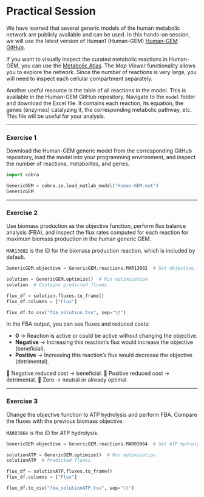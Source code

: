 # Practical Session {.unnumbered}

We have learned that several generic models of the human metabolic network are publicly available and can be used. In this hands-on session, we will use the latest version of Human1 (Human-GEM) [Human-GEM GitHub](https://github.com/SysBioChalmers/Human-GEM).

If you want to visually inspect the curated metabolic reactions in Human-GEM, you can use the [Metabolic Atlas](https://metabolicatlas.org/). The *Map Viewer* functionality allows you to explore the network. Since the number of reactions is very large, you will need to inspect each cellular compartment separately.

Another useful resource is the table of all reactions in the model. This is available in the Human-GEM GitHub repository. Navigate to the `model` folder and download the Excel file. It contains each reaction, its equation, the genes (enzymes) catalyzing it, the corresponding metabolic pathway, etc. This file will be useful for your analysis.

---

### Exercise 1

Download the Human-GEM generic model from the corresponding GitHub repository, load the model into your programming environment, and inspect the number of reactions, metabolites, and genes.

```python
import cobra

GenericGEM = cobra.io.load_matlab_model("Human-GEM.mat")
GenericGEM
```

---

### Exercise 2

Use biomass production as the objective function, perform flux balance analysis (FBA), and inspect the flux rates computed for each reaction for maximum biomass production in the human generic GEM.

`MAR13082` is the ID for the biomass production reaction, which is included by default.

```python
GenericGEM.objective = GenericGEM.reactions.MAR13082  # Set objective function

solution = GenericGEM.optimize()  # Run optimization
solution  # Contains predicted fluxes

flux_df = solution.fluxes.to_frame()
flux_df.columns = ["Flux"]

flux_df.to_csv("fba_solution.tsv", sep="\t")
```

In the FBA output, you can see fluxes and reduced costs:

* **0** → Reaction is active or could be active without changing the objective.
* **Negative** → Increasing this reaction’s flux would increase the objective (beneficial).
* **Positive** → Increasing this reaction’s flux would decrease the objective (detrimental).

🔹 Negative reduced cost → beneficial.
🔹 Positive reduced cost → detrimental.
🔹 Zero → neutral or already optimal.

---

### Exercise 3

Change the objective function to ATP hydrolysis and perform FBA. Compare the fluxes with the previous biomass objective.

`MAR03964` is the ID for ATP hydrolysis.

```python
GenericGEM.objective = GenericGEM.reactions.MAR03964  # Set ATP hydrolysis as objective

solutionATP = GenericGEM.optimize()  # Run optimization
solutionATP  # Predicted fluxes

flux_df = solutionATP.fluxes.to_frame()
flux_df.columns = ["Flux"]

flux_df.to_csv("fba_solutionATP.tsv", sep="\t")
```
